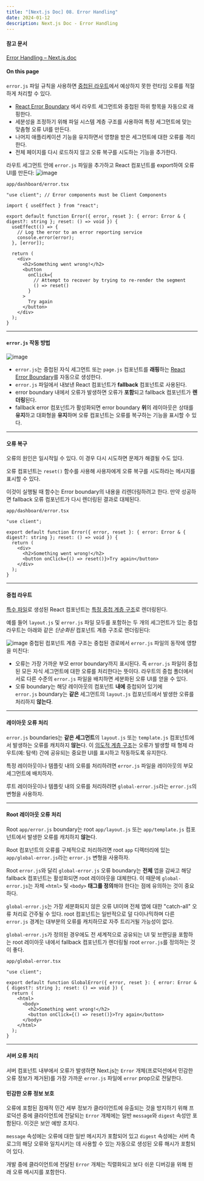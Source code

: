 ```yaml
---
title: "[Next.js Doc] 08. Error Handling"
date: 2024-01-12
description: Next.js Doc - Error Handling
---
```


#### 참고 문서

[Error Handling – Next.js doc](https://nextjs.org/docs/app/building-your-application/routing/error-handling)

#### On this page

`error.js` 파일 규칙을 사용하면 [중첩된 라우트](https://nextjs.org/docs/app/building-your-application/routing#nested-routes)에서 예상하지 못한 런타임 오류를 적절하게 처리할 수 있다.

- [React Error Boundary](https://react.dev/reference/react/Component#catching-rendering-errors-with-an-error-boundary) 에서 라우트 세그먼트와 중첩된 하위 항목을 자동으로 래핑한다.
- 세분성을 조정하기 위해 파일 시스템 계층 구조를 사용하여 특정 세그먼트에 맞는 맞춤형 오류 UI를 만든다.
- 나머지 애플리케이션 기능을 유지하면서 영향을 받은 세그먼트에 대한 오류를 격리한다.
- 전체 페이지를 다시 로드하지 않고 오류 복구를 시도하는 기능을 추가한다.

라우트 세그먼트 안에 `error.js` 파일을 추가하고 React 컴포넌트를 export하여 오류 UI를 만든다:
![image](https://github.com/tamoimi/tami-dev-blog/assets/100749520/b93e69d4-0c73-4bb7-b5ef-8d2203a26119)

`app/dashboard/error.tsx`

```tsx
"use client"; // Error components must be Client Components

import { useEffect } from "react";

export default function Error({ error, reset }: { error: Error & { digest?: string }; reset: () => void }) {
  useEffect(() => {
    // Log the error to an error reporting service
    console.error(error);
  }, [error]);

  return (
    <div>
      <h2>Something went wrong!</h2>
      <button
        onClick={
          // Attempt to recover by trying to re-render the segment
          () => reset()
        }
      >
        Try again
      </button>
    </div>
  );
}
```

---

#### `error.js` 작동 방법

![image](https://github.com/tamoimi/tami-dev-blog/assets/100749520/039ae9ad-4f46-4ba4-ac1a-b34489c9659c)

- `error.js`는 중첩된 자식 세그먼트 또는 `page.js` 컴포넌트를 **래핑**하는 [React Error Boundary](https://react.dev/reference/react/Component#catching-rendering-errors-with-an-error-boundary)를 자동으로 생성한다.
- `error.js` 파일에서 내보낸 React 컴포넌트가 **fallback** 컴포넌트로 사용된다.
- error boundary 내에서 오류가 발생하면 오류가 **포함**되고 fallback 컴포넌트가 **렌더링**된다.
- fallback error 컴포넌트가 활성화되면 error boundary **위**의 레이아웃은 상태를 **유지**하고 대화형을 **유지**하며 오류 컴포넌트는 오류를 복구하는 기능을 표시할 수 있다.

---

#### 오류 복구

오류의 원인은 일시적일 수 있다. 이 경우 다시 시도하면 문제가 해결될 수도 있다.

오류 컴포넌트는 `reset()` 함수를 사용해 사용자에게 오류 복구를 시도하라는 메시지를 표시할 수 있다.

이것이 실행될 때 함수는 Error boundary의 내용을 리렌더링하려고 한다. 만약 성공하면 fallback 오류 컴포넌트가 다시 렌더링된 결과로 대체된다.

`app/dashboard/error.tsx`

```tsx
"use client";

export default function Error({ error, reset }: { error: Error & { digest?: string }; reset: () => void }) {
  return (
    <div>
      <h2>Something went wrong!</h2>
      <button onClick={() => reset()}>Try again</button>
    </div>
  );
}
```

---

#### 중첩 라우트

[특수 파일](https://nextjs.org/docs/app/building-your-application/routing#file-conventions)로 생성된 React 컴포넌트는 [특정 중첩 계층 구조](https://nextjs.org/docs/app/building-your-application/routing#component-hierarchy)로 렌더링된다.

예를 들어 `layout.js` 및 `error.js` 파일 모두를 포함하는 두 개의 세그먼트가 있는 중첩 라우트는 아래와 같은 _단순화된_ 컴포넌트 계층 구조로 렌더링된다:

![image](https://github.com/tamoimi/tami-dev-blog/assets/100749520/866429f0-6afb-43eb-809c-c6608c3489fb)
중첩된 컴포넌트 계층 구조는 중첩된 경로에서 `error.js` 파일의 동작에 영향을 미친다:

- 오류는 가장 가까운 부모 error boundary까지 표시된다. 즉 `error.js` 파일이 중첩된 모든 자식 세그먼트에 대한 오류를 처리한다는 뜻이다. 라우트의 중첩 폴더에서 서로 다른 수준의 `error.js` 파일을 배치하면 세분화된 오류 UI를 얻을 수 있다.
- 오류 boundary는 해당 레이아웃의 컴포넌트 **내에** 중첩되어 있기에 `error.js` boundary는 **같은** 세그먼트의 `layout.js` 컴포넌트에서 발생한 오류를 처리하지 **않는다**.

---

#### 레이아웃 오류 처리

`error.js` boundaries는 **같은 세그먼트**의 `layout.js` 또는 `template.js` 컴포넌트에서 발생하는 오류를 캐치하지 **않는**다. 이 [의도적 계층 구조](https://nextjs.org/docs/app/building-your-application/routing/error-handling#nested-routes)는 오류가 발생할 때 형제 라우트(예: 탐색) 간에 공유되는 중요한 UI를 표시하고 작동하도록 유지한다.

특정 레이아웃이나 템플릿 내의 오류를 처리하려면 `error.js` 파일을 레이아웃의 부모 세그먼트에 배치하자.

루트 레이아웃이나 템플릿 내의 오류를 처리하려면 `global-error.js`라는 `error.js`의 변형을 사용하자.

---

#### Root 레이아웃 오류 처리

Root `app/error.js` boundary는 root `app/layout.js` 또는 `app/template.js` 컴포넌트에서 발생한 오류를 캐치하지 **않는**다.

Root 컴포넌트의 오류를 구체적으로 처리하려면 root `app` 디렉터리에 있는 `app/global-error.js`라는 `error.js` 변형을 사용하자.

Root `error.js`와 달리 `global-error.js` 오류 boundary는 **전체** 앱을 감싸고 해당 fallback 컴포넌트는 활성화되면 root 레이아웃을 대체한다. 이 때문에 `global-error.js`는 자체 `<html>` 및 `<body>` **태그를 정의**해야 한다는 점에 유의하는 것이 중요하다.

`global-error.js`는 가장 세분화되지 않은 오류 UI이며 전체 앱에 대한 "catch-all" 오류 처리로 간주될 수 있다. root 컴포넌트는 일반적으로 덜 다이나믹하며 다른 `error.js` 경계는 대부분의 오류를 캐치하므로 자주 트리거될 가능성이 없다.

`global-error.js`가 정의된 경우에도 전 세계적으로 공유되는 UI 및 브랜딩을 포함하는 root 레이아웃 내에서 fallback 컴포넌트가 렌더링될 root `error.js`를 정의하는 것이 좋다.

`app/global-error.tsx`

```tsx
"use client";

export default function GlobalError({ error, reset }: { error: Error & { digest?: string }; reset: () => void }) {
  return (
    <html>
      <body>
        <h2>Something went wrong!</h2>
        <button onClick={() => reset()}>Try again</button>
      </body>
    </html>
  );
}
```

---

#### 서버 오류 처리

서버 컴포넌트 내부에서 오류가 발생하면 Next.js는 `Error` 개체(프로덕션에서 민감한 오류 정보가 제거된)를 가장 가까운 `error.js` 파일에 `error` prop으로 전달한다.

#### 민감한 오류 정보 보호

오류에 포함된 잠재적 민간 세부 정보가 클라이언트에 유출되는 것을 방지하기 위해 프로덕션 중에 클라이언트에 전달되는 `Error` 개체에는 일반 `message`와 `digest` 속성만 포함된다. 이것은 보안 예방 조치다.

`message` 속성에는 오류에 대한 일반 메시지가 포함되어 있고 `digest` 속성에는 서버 측 로그의 해당 오류와 일치시키는 데 사용할 수 있는 자동으로 생성된 오류 해시가 포함되어 있다.

개발 중에 클라이언트에 전달된 `Error` 개체는 직렬화되고 보다 쉬운 디버깅을 위해 원래 오류 메시지를 포함한다.
